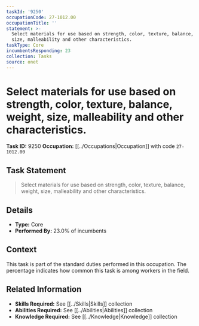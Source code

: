 ```yaml
---
taskId: '9250'
occupationCode: 27-1012.00
occupationTitle: ''
statement: >-
  Select materials for use based on strength, color, texture, balance, weight,
  size, malleability and other characteristics.
taskType: Core
incumbentsResponding: 23
collection: Tasks
source: onet
---
```

# Select materials for use based on strength, color, texture, balance, weight, size, malleability and other characteristics.

**Task ID:** 9250
**Occupation:** [[../Occupations|Occupation]] with code `27-1012.00`

## Task Statement

> Select materials for use based on strength, color, texture, balance, weight, size, malleability and other characteristics.

## Details

- **Type:** Core
- **Performed By:** 23.0% of incumbents

## Context

This task is part of the standard duties performed in this occupation. The percentage indicates how common this task is among workers in the field.

## Related Information

- **Skills Required:** See [[../Skills|Skills]] collection
- **Abilities Required:** See [[../Abilities|Abilities]] collection
- **Knowledge Required:** See [[../Knowledge|Knowledge]] collection
